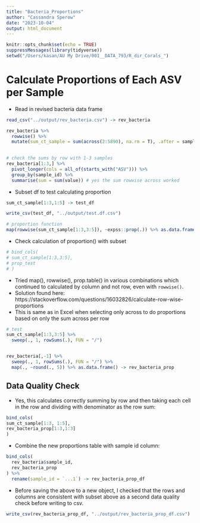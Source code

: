 ```yaml
---
title: "Bacteria_Proportions"
author: "Cassandra Sperow"
date: "2023-10-04"
output: html_document
---
```


```r
knitr::opts_chunk$set(echo = TRUE)
suppressMessages(library(tidyverse))
setwd("/Users/kasan/AU My Drive/001__DATA_793/R_dir_Corals_")
```

# Calculate Proportions of Each ASV per Sample

- Read in revised bacteria data frame 
```r
read_csv("../output/rev_bacteria.csv") -> rev_bacteria
```


```r
rev_bacteria %>% 
  rowwise() %>% 
  mutate(sum_ct_sample = sum(across(2:5890), na.rm = T), .after = sample_id) -> sum_ct_sample
  
```


```r
# check the sums by row with 1-3 samples
rev_bacteria[1:3,] %>% 
  pivot_longer(cols = all_of(starts_with("ASV"))) %>% 
  group_by(sample_id) %>% 
  summarise(sum = sum(value)) # yes the sum rowwise across worked
```

- Subset df to test calculating proportion
```r
sum_ct_sample[1:3,1:5] -> test_df

write_csv(test_df, "../output/test.df.csv")

# proportion function 
map(rowwise(sum_ct_sample[1:3,3:5]), ~expss::prop(.)) %>% as.data.frame()
```

- Check calculation of proportion() with subset
```r
# bind_cols(
# sum_ct_sample[1:3,3:5],  
# prop_test
# )

```
- Tried map(), rowwise(), prop.table() in various combinations which continued to calculated by column and not row, even with ```rowwise()```. 
- Solution found here: 
https://stackoverflow.com/questions/16032826/calculate-row-wise-proportions
- This is same as in Excel when selecting only across to do proportions based on only the sum across per row
```r
# test
sum_ct_sample[1:3,3:5] %>% 
  sweep(., 1, rowSums(.), FUN = "/")


rev_bacteria[,-1] %>% 
  sweep(., 1, rowSums(.), FUN = "/") %>% 
  map(., ~round(., 5)) %>% as.data.frame() -> rev_bacteria_prop
```

## Data Quality Check
- Yes, this calculates correctly summing by row and then taking each cell in the row and dividing with denominator as the row sum:
```r
bind_cols(
sum_ct_sample[1:3, 1:5], 
rev_bacteria_prop[1:3,1:3]
)
```

- Combine the new proportions table with sample id column:
```r
bind_cols(
  rev_bacteria$sample_id,  
  rev_bacteria_prop
) %>% 
  rename(sample_id = `...1`) -> rev_bacteria_prop_df

```

- Before saving the above to a new object, I checked that the rows and columns are consistent with subset above as a second data quality check before writing to csv. 
```r
write_csv(rev_bacteria_prop_df, "../output/rev_bacteria_prop_df.csv")

```

